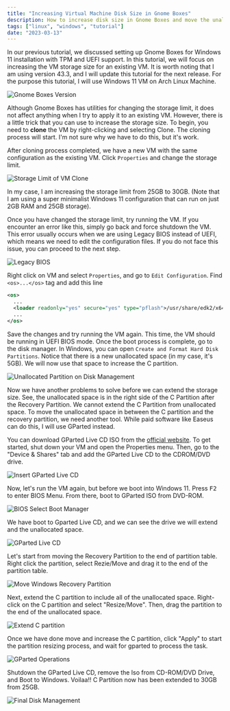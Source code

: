 ```yaml
---
title: "Increasing Virtual Machine Disk Size in Gnome Boxes"
description: How to increase disk size in Gnome Boxes and move the unallocated partition with GParted
tags: ["linux", "windows", "tutorial"]
date: "2023-03-13"
---
```


In our previous tutorial, we discussed setting up Gnome Boxes for Windows 11 installation with TPM and UEFI support. In this tutorial, we will focus on increasing the VM storage size for an existing VM. It is worth noting that I am using version 43.3, and I will update this tutorial for the next release. For the purpose this tutorial, I will use Windows 11 VM on Arch Linux Machine.

![Gnome Boxes Version](@assets/images/2023-03-13/1-gnome-boxes-version.png)

Although Gnome Boxes has utilities for changing the storage limit, it does not affect anything when I try to apply it to an existing VM. However, there is a little trick that you can use to increase the storage size. To begin, you need to <strong>clone</strong> the VM by right-clicking and selecting Clone. The cloning process will start. I'm not sure why we have to do this, but it's work.

After cloning process completed, we have a new VM with the same configuration as the existing VM. Click `Properties` and change the storage limit.

![Storage Limit of VM Clone](@assets/images/2023-03-13/2-storage-limit-of-vm-clone.png)

In my case, I am increasing the storage limit from 25GB to 30GB. (Note that I am using a super minimalist Windows 11 configuration that can run on just 2GB RAM and 25GB storage).

Once you have changed the storage limit, try running the VM. If you encounter an error like this, simply go back and force shutdown the VM. This error usually occurs when we are using Legacy BIOS instead of UEFI, which means we need to edit the configuration files. If you do not face this issue, you can proceed to the next step.

![Legacy BIOS](@assets/images/2023-03-13/3-legacy-bios.png)

Right click on VM and select `Properties`, and go to `Edit Configuration`. Find `<os>...</os>` tag and add this line

```xml
<os>
  ...
  <loader readonly="yes" secure="yes" type="pflash">/usr/share/edk2/x64/OVMF_CODE.secboot.4m.fd</loader>
  ...
</os>
```

Save the changes and try running the VM again. This time, the VM should be running in UEFI BIOS mode. Once the boot process is complete, go to the disk manager. In Windows, you can open `Create and Format Hard Disk Partitions`. Notice that there is a new unallocated space (in my case, it's 5GB). We will now use that space to increase the C partition.

![Unallocated Partition on Disk Management](@assets/images/2023-03-13/4-unallocated-partition-on-disk-management.png)

Now we have another problems to solve before we can extend the storage size. See, the unallocated space is in the right side of the C Partition after the Recovery Partition. We cannot extend the C Partition from unallocated space. To move the unallocated space in between the C partition and the recovery partition, we need another tool. While paid software like Easeus can do this, I will use GParted instead.

You can download GParted Live CD ISO from the [official website](https://gparted.org/download.php). To get started, shut down your VM and open the Properties menu. Then, go to the "Device & Shares" tab and add the GParted Live CD to the CDROM/DVD drive.

![Insert GParted Live CD](@assets/images/2023-03-13/5-insert-gparted-live-cd-to-cd-rom.png)

Now, let's run the VM again, but before we boot into Windows 11. Press <kbd>F2</kbd> to enter BIOS Menu. From there, boot to GParted ISO from DVD-ROM.

![BIOS Select Boot Manager](@assets/images/2023-03-13/6-BIOS-select-boot-manager.png)

We have boot to Gparted Live CD, and we can see the drive we will extend and the unallocated space.

![GParted Live CD](@assets/images/2023-03-13/7-gparted-live-cd.png)

Let's start from moving the Recovery Partition to the end of partition table. Right click the partition, select Rezie/Move and drag it to the end of the partition table.

![Move Windows Recovery Partition](@assets/images/2023-03-13/8-move-windows-recovery-partition.png)

Next, extend the C partition to include all of the unallocated space. Right-click on the C partition and select "Resize/Move". Then, drag the partition to the end of the unallocated space.

![Extend C partition](@assets/images/2023-03-13/9-extend-c-partition.png)

Once we have done move and increase the C partition, click "Apply" to start the partition resizing process, and wait for gparted to process the task.

![GParted Operations](@assets/images/2023-03-13/10-gparted-operations.png)

Shutdown the GParted Live CD, remove the Iso from CD-ROM/DVD Drive, and Boot to Windows. Voilaa!! C Partition now has been extended to 30GB from 25GB.

![Final Disk Management](@assets/images/2023-03-13/11-final-disk-management.png)
